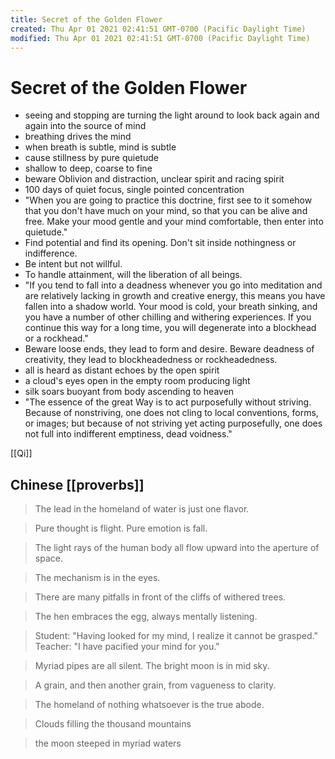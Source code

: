 ```yaml
---
title: Secret of the Golden Flower
created: Thu Apr 01 2021 02:41:51 GMT-0700 (Pacific Daylight Time)
modified: Thu Apr 01 2021 02:41:51 GMT-0700 (Pacific Daylight Time)
---
```

# Secret of the Golden Flower

- seeing and stopping are turning the light around to look back again and again into the source of mind
- breathing drives the mind
- when breath is subtle, mind is subtle
- cause stillness by pure quietude
- shallow to deep, coarse to fine
- beware Oblivion and distraction, unclear spirit and racing spirit
- 100 days of quiet focus, single pointed concentration
- "When you are going to practice this doctrine, first see to it somehow that you don't have much on your mind, so that you can be alive and free. Make your mood gentle and your mind comfortable, then enter into quietude."
- Find potential and find its opening. Don't sit inside nothingness or indifference.
- Be intent but not willful.
- To handle attainment, will the liberation of all beings.
- "If you tend to fall into a deadness whenever you go into meditation and are relatively lacking in growth and creative energy, this means you have fallen into a shadow world. Your mood is cold, your breath sinking, and you have a number of other chilling and withering experiences. If you continue this way for a long time, you will degenerate into a blockhead or a rockhead."
- Beware loose ends, they lead to form and desire. Beware deadness of creativity, they lead to blockheadedness or rockheadedness.
- all is heard as distant echoes by the open spirit
- a cloud's eyes open in the empty room producing light
- silk soars buoyant from body ascending to heaven
- "The essence of the great Way is to act purposefully without striving. Because of nonstriving, one does not cling to local conventions, forms, or images; but because of not striving yet acting purposefully, one does not full into indifferent emptiness, dead voidness."

[[Qi]]

## Chinese [[proverbs]]

> The lead in the homeland of water is just one flavor.

> Pure thought is flight. Pure emotion is fall.

> The light rays of the human body all flow upward into the aperture of space.

> The mechanism is in the eyes.

> There are many pitfalls in front of the cliffs of withered trees.

> The hen embraces the egg, always mentally listening.

> Student: "Having looked for my mind, I realize it cannot be grasped."
> Teacher: "I have pacified your mind for you."

> Myriad pipes are all silent. The bright moon is in mid sky.

> A grain, and then another grain, from vagueness to clarity.

> The homeland of nothing whatsoever is the true abode.

> Clouds filling the thousand mountains

> the moon steeped in myriad waters